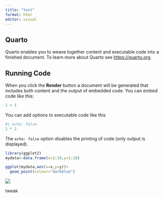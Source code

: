 ```yaml
---
title: "test"
format: html
editor: visual
---
```


## Quarto

Quarto enables you to weave together content and executable code into a finished document. To learn more about Quarto see <https://quarto.org>.

## Running Code

When you click the **Render** button a document will be generated that includes both content and the output of embedded code. You can embed code like this:

```r
1 + 1
```

You can add options to executable code like this

```r
#| echo: false
2 * 2
```

The `echo: false` option disables the printing of code (only output is displayed).

```r
library(ggplot2)
mydata<-data.frame(x=1:10,y=1:10)

ggplot(mydata,aes(x=x,y=y))+
  geom_point(colour="darkblue")
```

![](https://i.pinimg.com/originals/43/ff/20/43ff207fd8686e1c9c31afa85dbd05db.gif)

tweak
